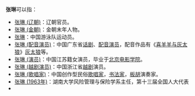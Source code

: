 '''张琳'''可以指：
* [[张琳_(辽朝)|张琳 (辽朝)]]：辽朝官员。
* [[张琳_(金朝)|张琳 (金朝)]]：金朝末年人物。
* [[张琳|张琳]]：中国游泳队运动员。
* [[张琳_(配音演员)|张琳 (配音演员)]]：中国广东省[[话剧|话剧]]、[[配音演员|配音演员]]，配音作品有《[[喜羊羊与灰太狼|喜羊羊与灰太狼]]》[[灰太狼|灰太狼]]等。
* [[张琳_(演员)|张琳 (演员)]]：中国江苏籍女演员，毕业于[[北京电影学院|北京电影学院]]。
* [[张琳_(越剧演员)|张琳 (越剧演员)]]：中国浙江省[[越剧|越剧]]演员。
* [[张琳_(歌唱家)|张琳 (歌唱家)]]：中国创作型民俗[[歌唱家|歌唱家]]，[[书法家|书法家]]，[[板胡|板胡]]演奏家。
* [[张琳_(1963年)|张琳 (1963年)]]：湖南大学风险管理与保险学系主任，第十三届全国人大代表
* {{tsl|en|Zhang Lin (athlete)|张琳 (竞走运动员)}}

{{disambig|Cat=二字张姓人名消歧义|lin}}